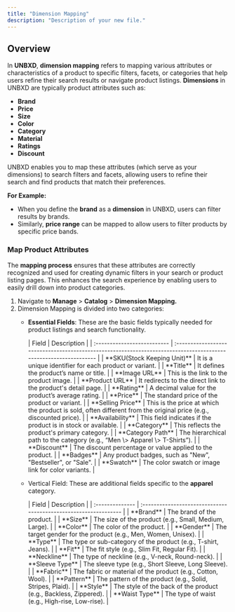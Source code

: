 ```yaml
---
title: "Dimension Mapping"
description: "Description of your new file."
---
```


## Overview

In **UNBXD**, **dimension mapping** refers to mapping various attributes or characteristics of a product to specific filters, facets, or categories that help users refine their search results or navigate product listings. **Dimensions** in UNBXD are typically product attributes such as:

- **Brand**
- **Price**
- **Size**
- **Color**
- **Category**
- **Material**
- **Ratings**
- **Discount**

UNBXD enables you to map these attributes (which serve as your dimensions) to search filters and facets, allowing users to refine their search and find products that match their preferences.

**For Example:**

- When you define the **brand** as a **dimension** in UNBXD, users can filter results by brands.
- Similarly, **price range** can be mapped to allow users to filter products by specific price bands.

### Map Product Attributes

The **mapping process** ensures that these attributes are correctly recognized and used for creating dynamic filters in your search or product listing pages. This enhances the search experience by enabling users to easily drill down into product categories.

1. Navigate to **Manage** \> **Catalog** \> **Dimension Mapping.**
2. Dimension Mapping is divided into two categories:
   - **Essential Fields**: These are the basic fields typically needed for product listings and search functionality.

     <Accordion title="Description of fields available for Essential Fields" icon="sparkles">
       | Field                       | Description                                                                                                       |
       | :-------------------------- | :---------------------------------------------------------------------------------------------------------------- |
       | **SKU(Stock Keeping Unit)** | It is a unique identifier for each product or variant.                                                            |
       | **Title**                   | It defines the product’s name or title.                                                                           |
       | **Image URL**               | This is the link to the product image.                                                                            |
       | **Product URL**             | It redirects to the direct link to the product's detail page.                                                     |
       | **Rating**                  | A decimal value for the product’s average rating.                                                                 |
       | **Price**                   | The standard price of the product or variant.                                                                     |
       | **Selling Price**           | This is the price at which the product is sold, often different from the original price (e.g., discounted price). |
       | **Availability**            | This field indicates if the product is in stock or available.                                                     |
       | **Category**                | This reflects the product's primary category.                                                                     |
       | **Category Path**           | The hierarchical path to the category (e.g., “Men \> Apparel \> T-Shirts”).                                       |
       | **Discount**                | The discount percentage or value applied to the product.                                                          |
       | **Badges**                  | Any product badges, such as "New", "Bestseller", or "Sale".                                                       |
       | **Swatch**                  | The color swatch or image link for color variants.                                                                |
     </Accordion>
   - Vertical Field: These are additional fields specific to the **apparel** category.

     <Accordion title="Description on fields available in Vertical field" icon="sparkles">
       | Field           | Description                                                      |
       | :-------------- | :--------------------------------------------------------------- |
       | **Brand**       | The brand of the product.                                        |
       | **Size**        | The size of the product (e.g., Small, Medium, Large).            |
       | **Color**       | The color of the product.                                        |
       | **Gender**      | The target gender for the product (e.g., Men, Women, Unisex).    |
       | **Type**        | The type or sub-category of the product (e.g., T-shirt, Jeans).  |
       | **Fit**         | The fit style (e.g., Slim Fit, Regular Fit).                     |
       | **Neckline**    | The type of neckline (e.g., V-neck, Round-neck).                 |
       | **Sleeve Type** | The sleeve type (e.g., Short Sleeve, Long Sleeve).               |
       | **Fabric**      | The fabric or material of the product (e.g., Cotton, Wool).      |
       | **Pattern**     | The pattern of the product (e.g., Solid, Stripes, Plaid).        |
       | **Style**       | The style of the back of the product (e.g., Backless, Zippered). |
       | **Waist Type**  | The type of waist (e.g., High-rise, Low-rise).                   |
     </Accordion>
